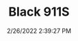 ---
width: 1333
height: 2000
title: Black 911S
description: Black on black 911S
date: 2/26/2022 2:39:27 PM
cameraMake: Sony
cameraModel: ILCE-7M3
lens: FE 35mm F1.4 GM
settingsfStop: f/1.4
settingsISO: ISO 100
settingsShutter: 1/2000
settingsFocalLength: 35 mm
---